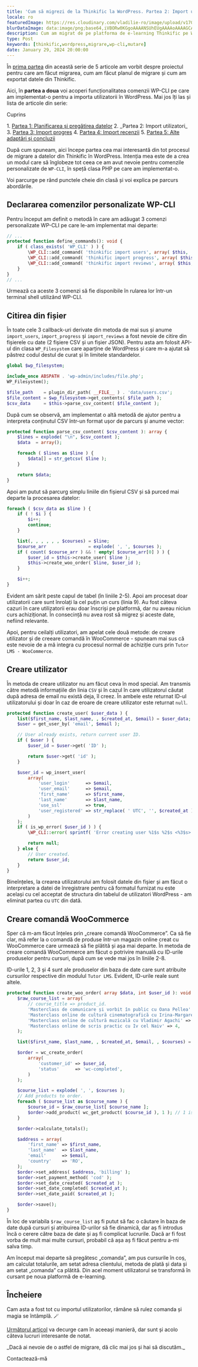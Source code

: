 ```yaml
---
title: 'Cum să migrezi de la Thinkific la WordPress. Partea 2: Import utilizatori'
locale: ro
featuredImage: https://res.cloudinary.com/vladilie-ro/image/upload/v1706196659/blog/1.%20migrate-thinkific-to-wordpress/v5ypjuldovovlpqw1cc3.webp
blurDataImage: data:image/png;base64,iVBORw0KGgoAAAANSUhEUgAAAAoAAAAGCAIAAAB1kpiRAAAACXBIWXMAAAPoAAAD6AG1e1JrAAAAxUlEQVR4nAG6AEX/ANLS0t/f3+vr6+3t6+/y8fHy7/X39+/y8ens693f3gCZr8qmutOqwtuyxNrK1+b7+/j8//75/Pv19/fo6u0AOG2gKGGRNGiYPHCgUoO2gLPNnNXgmtLels/ZkMrVAKO51qnA3J2zy52yzH+0yxSesQB4iABOWwBicgCKoQDHx8VaTTwkEgAnEwBRQSxNTjkEGREADQA/Vkxmk5oAHg8ARzATLxsAHQAAHgIAMyAGOiQNUTsgaU8yPSsXAbliTzFAqmUAAAAASUVORK5CYII=
description: Cum am migrat de pe platforma de e-learning Thinkific pe WordPress folosind o comandă personalizată de WP-CLI. 
type: Post
keywords: [thinkific,wordpress,migrare,wp-cli,mutare]
date: January 29, 2024 20:00:00
---
```

În <a href="/blog/migrare-thinkific-wordpress-partea-1-planificare-pregatire-date">prima partea</a> din această serie de 5 articole am vorbit despre proiectul pentru care am făcut migrarea, cum am făcut planul de migrare și cum am exportat datele din Thinkific.

Aici, în **partea a doua** voi acoperi funcționalitatea comenzii WP-CLI pe care am implementat-o pentru a importa utilizatorii în WordPress.
Mai jos îți las și lista de articole din serie:
<div className='rounded-md border p-2 bg-gray-50 dark:bg-slate-900'>
    <p>Cuprins</p>
    1. <a href="/blog/migrare-thinkific-wordpress-partea-1-planificare-pregatire-date">Partea 1: Planificarea și pregătirea datelor</a>
    2. _Partea 2: Import utilizatori_
    3. <a href="/blog/migrare-thinkific-wordpress-partea-3-import-progres">Partea 3: Import progres</a>
    4. <a href="/blog/migrare-thinkific-wordpress-partea-4-import-recenzii">Partea 4: Import recenzii</a>
    5. <a href="/blog/migrare-thinkific-wordpress-partea-5-alte-adaptari">Partea 5: Alte adaptări și concluzii</a>
</div>

După cum spuneam, aici începe partea cea mai interesantă din tot procesul de migrare a datelor din Thinkific în WordPress.
Intenția mea este de a crea un modul care să înglobeze tot ceea ce am avut nevoie pentru comenzile personalizate de `WP-CLI`, în speță clasa PHP pe care am implementat-o.

Voi parcurge pe rând punctele cheie din clasă și voi explica pe parcurs abordările.

## Declararea comenzilor personalizate WP-CLI
Pentru început am definit o metodă în care am adăugat 3 comenzi personalizate WP-CLI pe care le-am implementat mai departe:
```php showLineNumbers title="class-wpcli.php"
// ...
protected function define_commands(): void {
    if ( class_exists( 'WP_CLI' ) ) {
        \WP_CLI::add_command( 'thinkific import users', array( $this, 'import_users' ) );
        \WP_CLI::add_command( 'thinkific import progress', array( $this, 'import_progress' ) );
        \WP_CLI::add_command( 'thinkific import reviews', array( $this, 'import_reviews' ) );
    }
}
// ...
```
Urmează ca aceste 3 comenzi să fie disponibile în rularea lor într-un terminal shell utilizând WP-CLI.

## Citirea din fișier
În toate cele 3 callback-uri derivate din metoda de mai sus și anume `import_users`, `import_progress` și `import_reviews` a fost nevoie de citire din fișierele cu date (2 fișiere CSV și un fișier JSON).
Pentru asta am folosit API-ul din clasa `WP_Filesystem` care aparține de WordPress și care m-a ajutat să păstrez codul destul de curat și în limitele standardelor.
```php showLineNumbers title="class-wpcli.php"
global $wp_filesystem;

include_once ABSPATH . 'wp-admin/includes/file.php';
WP_Filesystem();

$file_path    = plugin_dir_path( __FILE__ ) . 'data/users.csv';
$file_content = $wp_filesystem->get_contents( $file_path );
$csv_data     = $this->parse_csv_content( $file_content );
```

După cum se observă, am implementat o altă metodă de ajutor pentru a interpreta conținutul CSV într-un format ușor de parcurs și anume vector:
```php showLineNumbers title="class-wpcli.php"
protected function parse_csv_content( $csv_content ): array {
    $lines = explode( "\n", $csv_content );
    $data  = array();

    foreach ( $lines as $line ) {
        $data[] = str_getcsv( $line );
    }

    return $data;
}
```

Apoi am putut să parcurg simplu liniile din fișierul CSV și să purced mai departe la procesarea datelor:
```php showLineNumbers title="class-wpcli.php"
foreach ( $csv_data as $line ) {
    if ( ! $i ) {
        $i++;
        continue;
    }

    list(, , , , , , $courses) = $line;
    $course_arr                = explode( ', ', $courses );
    if ( count( $course_arr ) && ! empty( $course_arr[0] ) ) {
        $user_id = $this->create_user( $line );
        $this->create_woo_order( $line, $user_id );
    }

    $i++;
}
```
Evident am sărit peste capul de tabel (în liniile 2-5).
Apoi am procesat doar utilizatorii care sunt înrolați la cel puțin un curs (linia 9).
Au fost câteva cazuri în care utilizatorii erau doar înscriși pe platformă, dar nu aveau niciun curs achiziționat.
În consecință nu avea rost să migrez și aceste date, nefiind relevante.

Apoi, pentru ceilalți utilizatori, am apelat cele două metode: de creare utilizator și de creeare comandă în WooCommerce - spuneam mai sus că este nevoie de a mă integra cu procesul normal de achiziție curs prin `Tutor LMS - WooCommerce`.

## Creare utilizator
În metoda de creare utilizator nu am făcut ceva în mod special.
Am transmis către metodă informațiile din linia `CSV` și în cazul în care utilizatorul căutat după adresa de email nu există deja, îl creez.
În ambele este returnat ID-ul utilizatorului și doar în caz de eroare de creare utilizator este returnat `null`.

```php showLineNumbers title="class-wpcli.php"
protected function create_user( $user_data ) {
    list($first_name, $last_name, , $created_at, $email) = $user_data;
    $user = get_user_by( 'email', $email );

    // User already exists, return current user ID.
    if ( $user ) {
        $user_id = $user->get( 'ID' );

        return $user->get( 'id' );
    }

    $user_id = wp_insert_user(
        array(
            'user_login'      => $email,
            'user_email'      => $email,
            'first_name'      => $first_name,
            'last_name'       => $last_name,
            'use_ssl'         => true,
            'user_registered' => str_replace( ' UTC', '', $created_at ),
        )
    );
    if ( is_wp_error( $user_id ) ) {
        \WP_CLI::error( sprintf( 'Error creating user %1$s %2$s <%3$s>: %4$s', $first_name, $last_name, $email, $user_id->get_error_message() ) );

        return null;
    } else {
        // User created.
        return $user_id;
    }
}
```
Bineînțeles, la crearea utilizatorului am folosit datele din fișier și am făcut o interpretare a datei de înregistrare pentru că formatul furnizat nu este același cu cel acceptat de structura din tabelul de utilizatori WordPress - am eliminat partea cu `UTC` din dată.

## Creare comandă WooCommerce
Sper că m-am făcut înțeles prin „creare comandă WooCommerce”. Ca să fie clar, mă refer la o comandă de produse într-un magazin online creat cu WooCommerce care urmează să fie plătită și așa mai departe.
În metoda de creare comandă WooCommerce am făcut o potrivire manuală cu ID-urile produselor pentru cursuri, după cum se vede mai jos în liniile 2-8.

ID-urile 1, 2, 3 și 4 sunt ale produselor din baza de date care sunt atribuite cursurilor respective din modulul `Tutor LMS`. Evident, ID-urile reale sunt altele.
```php showLineNumbers title="class-wpcli.php"
protected function create_woo_order( array $data, int $user_id ): void {
    $raw_course_list = array(
        // course_title => product_id.
        'Masterclass de comunicare și vorbit în public cu Oana Pellea' => 1,
        'Masterclass online de cultură cinematografică cu Irina-Margareta Nistor' => 2,
        'Masterclass online de cultură muzicală cu Vladimir Agachi' => 3,
        'Masterclass online de scris practic cu Iv cel Naiv' => 4,
    );

    list($first_name, $last_name, , $created_at, $email, , $courses) = $data;

    $order = wc_create_order(
        array(
            'customer_id' => $user_id,
            'status'      => 'wc-completed',
        )
    );

    $course_list = explode( ', ', $courses );
    // Add products to order.
    foreach ( $course_list as $course_name ) {
        $course_id = $raw_course_list[ $course_name ];
        $order->add_product( wc_get_product( $course_id ), 1 ); // 1 is for quantity.
    }

    $order->calculate_totals();

    $address = array(
        'first_name' => $first_name,
        'last_name'  => $last_name,
        'email'      => $email,
        'country'    => 'RO',
    );
    $order->set_address( $address, 'billing' );
    $order->set_payment_method( 'cod' );
    $order->set_date_created( $created_at );
    $order->set_date_completed( $created_at );
    $order->set_date_paid( $created_at );

    $order->save();
}
```
În loc de variabila `$raw_course_list` aș fi putut să fac o căutare în baza de date după cursuri și atribuirea ID-urilor să fie dinamică, dar aș fi introdus încă o cerere către baza de date și aș fi complicat lucrurile.
Dacă ar fi fost vorba de mult mai multe cursuri, probabil că așa aș fi făcut pentru a-mi salva timp.

Am început mai departe să pregătesc „comanda”, am pus cursurile în coș, am calculat totalurile, am setat adresa clientului, metoda de plată și data și am setat „comanda” ca plătită.
Din acel moment utilizatorul se transformă în cursant pe noua platformă de e-learning.

## Încheiere
Cam asta a fost tot cu importul utilizatorilor, rămâne să rulez comanda și magia se întâmplă. 🪄

<a href="/blog/migrare-thinkific-wordpress-partea-3-import-progres">Următorul articol</a> va decurge cam în aceeași manieră, dar sunt și acolo câteva lucruri interesante de notat.

<div className='mb-4 flex flex-col items-center rounded-md border border-blue-600 p-2'>
    <p className="text-center mt-0">_Dacă ai nevoie de o astfel de migrare, dă clic mai jos și hai să discutăm._</p>
    <Link href='/contact' className="animate-text-bg rounded-md bg-gradient-to-r from-blue-600 via-gray-600 to-green-500 bg-[length:400%] px-2 py-1 text-white hover:text-white">Contactează-mă</Link>
</div>